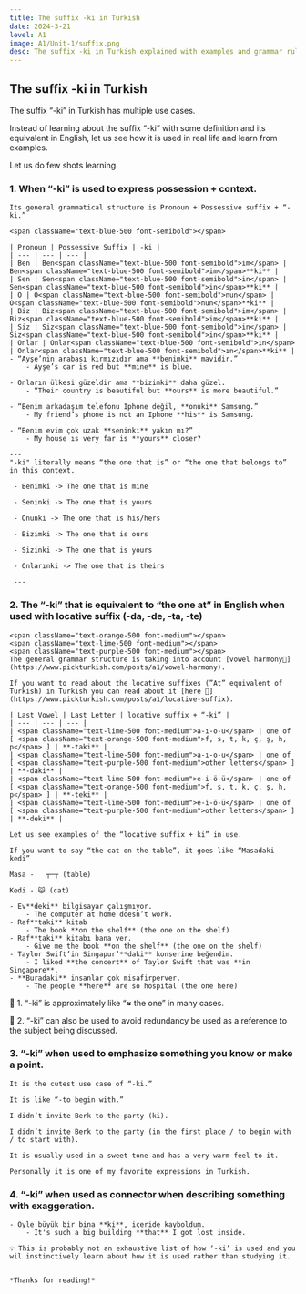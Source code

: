 ```yaml
---
title: The suffix -ki in Turkish  
date: 2024-3-21
level: A1
image: A1/Unit-1/suffix.png 
desc: The suffix -ki in Turkish explained with examples and grammar rules 
---
```


## The suffix -ki in Turkish

The suffix “-ki” in Turkish has multiple use cases.

Instead of learning about the suffix “-ki” with some definition and its equivalent in English, let us see how it is used in real life and learn from examples.

Let us do few shots learning. 

### 1. When “-ki” is used to express possession + context.
    
    
    Its general grammatical structure is Pronoun + Possessive suffix + “-ki.”
    
    <span className="text-blue-500 font-semibold"></span>
    
    | Pronoun | Possessive Suffix | -ki |
    | --- | --- | --- |
    | Ben | Ben<span className="text-blue-500 font-semibold">im</span> | Ben<span className="text-blue-500 font-semibold">im</span>**ki** |
    | Sen | Sen<span className="text-blue-500 font-semibold">in</span> | Sen<span className="text-blue-500 font-semibold">in</span>**ki** |
    | O | O<span className="text-blue-500 font-semibold">nun</span> | O<span className="text-blue-500 font-semibold">nun</span>**ki** |
    | Biz | Biz<span className="text-blue-500 font-semibold">im</span> | Biz<span className="text-blue-500 font-semibold">im</span>**ki** |
    | Siz | Siz<span className="text-blue-500 font-semibold">in</span> | Siz<span className="text-blue-500 font-semibold">in</span>**ki** |
    | Onlar | Onlar<span className="text-blue-500 font-semibold">ın</span> | Onlar<span className="text-blue-500 font-semibold">ın</span>**ki** |
    - “Ayşe’nin arabası kırmızıdır ama **benimki** mavidir.”
        - Ayşe’s car is red but **mine** is blue.
    
    - Onların ülkesi güzeldir ama **bizimki** daha güzel.
        - “Their country is beautiful but **ours** is more beautiful.”
    
    - “Benim arkadaşım telefonu Iphone değil, **onuki** Samsung.”
        - My friend’s phone is not an Iphone **his** is Samsung.
    
    - “Benim evim çok uzak **seninki** yakın mı?”
        - My house ıs very far is **yours** closer?
    
    ---
    "-ki" literally means “the one that is” or “the one that belongs to” in this context.

     - Benimki -> The one that is mine

     - Seninki -> The one that is yours

     - Onunki -> The one that is his/hers

     - Bizimki -> The one that is ours

     - Sizinki -> The one that is yours

     - Onlarınki -> The one that is theirs

     ---

### 2. The “-ki” that is equivalent to “the one at” in English when used with locative suffix (-da, -de, -ta, -te)
    
    <span className="text-orange-500 font-medium"></span>
    <span className="text-lime-500 font-medium"></span>
    <span className="text-purple-500 font-medium"></span>
    The general grammar structure is taking into account [vowel harmony🔗](https://www.pickturkish.com/posts/a1/vowel-harmony). 
    
    If you want to read about the locative suffixes (”At” equivalent of Turkish) in Turkish you can read about it [here 🔗](https://www.pickturkish.com/posts/a1/locative-suffix).
    
    | Last Vowel | Last Letter | locative suffix + “-ki” |
    | --- | --- | --- |
    | <span className="text-lime-500 font-medium">a-ı-o-u</span> | one of [ <span className="text-orange-500 font-medium">f, s, t, k, ç, ş, h, p</span> ] | **-taki** |
    | <span className="text-lime-500 font-medium">a-ı-o-u</span> | one of [ <span className="text-purple-500 font-medium">other letters</span> ] | **-daki** |
    | <span className="text-lime-500 font-medium">e-i-ö-ü</span> | one of [ <span className="text-orange-500 font-medium">f, s, t, k, ç, ş, h, p</span> ] | **-teki** |
    | <span className="text-lime-500 font-medium">e-i-ö-ü</span> | one of [ <span className="text-purple-500 font-medium">other letters</span> ] | **-deki** |
    
    Let us see examples of the “locative suffix + ki” in use.
    
    If you want to say “the cat on the table”, it goes like “Masadaki kedi”
    
    Masa -   ┬─┬ (table)
    
    Kedi - 😺 (cat)
    
    - Ev**deki** bilgisayar çalışmıyor.
        - The computer at home doesn’t work.
    - Raf**taki** kitab
        - The book **on the shelf** (the one on the shelf)
    - Raf**taki** kitabı bana ver.
        - Give me the book **on the shelf** (the one on the shelf)
    - Taylor Swift’in Singapur’**daki** konserine beğendim.
        - I liked **the concert** of Taylor Swift that was **in Singapore**.
    - **Buradaki** insanlar çok misafirperver.
        - The people **here** are so hospital (the one here)
    
  🎯  1. “-ki” is approximately like “**≈** the one” in many cases.

  🎯  2. “-ki” can also be used to avoid redundancy be used as a reference to the subject being discussed.

    
### 3. “-ki” when used to emphasize something you know or make a point.
    
    
    It is the cutest use case of “-ki.” 
    
    It is like “-to begin with.”
    
    I didn’t invite Berk to the party (ki).
    
    I didn’t invite Berk to the party (in the first place / to begin with / to start with).
    
    It is usually used in a sweet tone and has a very warm feel to it. 
    
    Personally it is one of my favorite expressions in Turkish.
    
### 4. “-ki” when used as connector when describing something with exaggeration. 
    - Öyle büyük bir bina **ki**, içeride kayboldum.
        - It's such a big building **that** I got lost inside.
    
    💡 This is probably not an exhaustive list of how ‘-ki’ is used and you wil instinctively learn about how it is used rather than studying it.
    
    
    *Thanks for reading!*